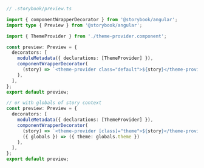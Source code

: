 ```ts
// .storybook/preview.ts

import { componentWrapperDecorator } from '@storybook/angular';
import type { Preview } from '@storybook/angular';

import { ThemeProvider } from './theme-provider.component';

const preview: Preview = {
  decorators: [
    moduleMetadata({ declarations: [ThemeProvider] }),
    componentWrapperDecorator(
      (story) => `<theme-provider class="default">${story}</theme-provider>`
    ),
  ],
};
export default preview;

// or with globals of story context
const preview: Preview = {
  decorators: [
    moduleMetadata({ declarations: [ThemeProvider] }),
    componentWrapperDecorator(
      (story) => `<theme-provider [class]="theme">${story}</theme-provider>`,
      ({ globals }) => ({ theme: globals.theme })
    ),
  ],
};
export default preview;
```
